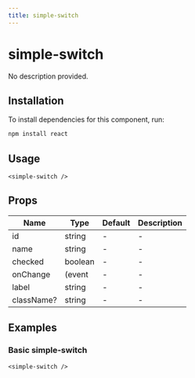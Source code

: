 ```yaml
---
title: simple-switch
---
```


# simple-switch

No description provided.

## Installation
To install dependencies for this component, run:
```bash
npm install react
```

## Usage
```tsx
<simple-switch />
```

## Props
| Name      | Type     | Default | Description                 |
|-----------|----------|---------|-----------------------------|
| id | string | - | - |
| name | string | - | - |
| checked | boolean | - | - |
| onChange | (event | - | - |
| label | string | - | - |
| className? | string | - | - |

## Examples

### Basic simple-switch
```tsx
<simple-switch />
```

